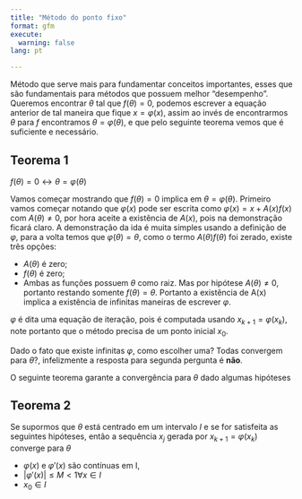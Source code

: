 ```yaml
---
title: "Método do ponto fixo"
format: gfm
execute:
  warning: false
lang: pt

---
```


Método que serve mais para fundamentar conceitos importantes, esses que são fundamentais para métodos que possuem melhor "desempenho". Queremos encontrar $\theta$ tal que $f(\theta)=0$, podemos escrever a equação anterior de tal maneira que fique $x=\varphi(x)$, assim ao invés de encontrarmos $\theta$ para $f$ encontramos $\theta=\varphi(\theta)$, e que pelo seguinte teorema vemos que é suficiente e necessário.

## Teorema 1
$f(\theta)=0 \leftrightarrow \theta = \varphi(\theta)$

Vamos começar mostrando que $f(\theta)=0$ implica em $\theta = \varphi(\theta)$. Primeiro vamos começar notando que $\varphi(x)$ pode ser escrita como $\varphi(x) = x + A(x)f(x)$ com $A(\theta) \ne 0$, por hora aceite a existência de $A(x)$, pois na demonstração ficará claro.
A demonstração da ida é muita simples usando a definição de $\varphi$, para a volta temos que $\varphi(\theta) = \theta$, como o termo $A(\theta)f(\theta)$ foi zerado, existe três opções:  

* $A(\theta)$ é zero;  
* $f(\theta)$ é zero;  
* Ambas as funções possuem $\theta$ como raiz.
Mas por hipótese $A(\theta) \ne 0$, portanto restando somente $f(\theta)=\theta$. Portanto a existência de A(x) implica a existência de infinitas maneiras de escrever $\varphi$.

$\varphi$ é dita uma equação de iteração, pois é computada usando $x_{k+1} = \varphi(x_k)$, note portanto que o método precisa de um ponto inicial $x_0$.

Dado o fato que existe infinitas $\varphi$, como escolher uma? Todas convergem para $\theta$?, infelizmente a resposta para segunda pergunta é **não**.

O seguinte teorema garante a convergência para $\theta$ dado algumas hipóteses

## Teorema 2
Se supormos que $\theta$ está centrado em um intervalo *I* e
se for satisfeita as seguintes hipóteses, então a sequência $x_j$ gerada por $x_{k+1} = \varphi(x_k)$ converge para $\theta$

* $\varphi(x)$ e $\varphi'(x)$ são contínuas em I,
* $|\varphi'(x)| \leq M < 1 \forall x \in I$
* $x_0 \in I$



